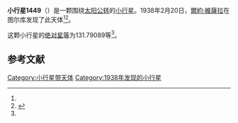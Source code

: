 {{Infobox planet
| bgcolour = #FFFFC0
| name = 1449 Virtanen
| symbol = 
| image = 
| caption = 
| discovery = yes
| discovery_ref = 
| discoverer = [[爾約·維薩拉|爾約·維薩拉]]
| discovery_site = [[图尔库|图尔库]] 
| discovered = 1938年2月20日
| designations = yes
| mp_name = 
| named_after = 
| alt_names = 1938 DO/ 1928 DC
| mp_category = [[主带小行星|主带小行星]]
| orbit_ref = <ref name="a">[http://ssd.jpl.nasa.gov/sbdb.cgi?sstr=1449 1449 Virtanen] {{Wayback|url=http://ssd.jpl.nasa.gov/sbdb.cgi?sstr=1449 |date=20210724033250 }}，小行星數據庫瀏覽器（JPL Small-Body Database Browser）－[[美国国家航空航天局|美国国家航空航天局]]喷气推进实验室</ref>
| epoch = 2456400.5 (2013年4月18日更新)
| aphelion = {{convert|2.5385180|AU|km|3|abbr=on|lk=out}}
| perihelion = {{convert|1.9074034|AU|km|3|abbr=on}}
| semimajor = {{convert|2.2229607|AU|km|3|abbr=on}}
| eccentricity = 0.1419536
| period = 1210.587272 [[日|日]]<br />3.31[[儒略年|儒略年]]
| avg_speed = 
| inclination = 6.63900
| asc_node = 110.80203
| mean_anomaly = 
| arg_peri = 131.79089
| satellites = 
| physical_characteristics = yes
| dimensions = 
| mass = 
| density = 
| surface_grav = 
| escape_velocity = 
| sidereal_day = 
| axial_tilt = 
| pole_ecliptic_lat = 
| pole_ecliptic_lon = 
| albedo = 
| temperatures= 
| temp_name1 = 
| mean_temp_1 = 
| max_temp_1 = 
| temp_name2 = 
| max_temp_2 = 
| spectral_type = 
| abs_magnitude = 131.79089
}}

'''小行星1449'''（{{lang-en|1449 Virtanen}}）是一颗围绕[[太阳|太阳]][[公转|公转]]的[[小行星|小行星]]。1938年2月20日，[[爾約·維薩拉|爾約·維薩拉]]在图尔库发现了此天体<ref name="a" /><ref>{{cite news|title=小行星列表|url=http://cfa-www.harvard.edu/iau/lists/NumberedMPs.txt|accessdate=2013-07-08|newspaper=哈佛大学|archive-date=2008-05-17|archive-url=https://web.archive.org/web/20080517010638/http://cfa-www.harvard.edu/iau/lists/NumberedMPs.txt|dead-url=no}}</ref>。

这颗小行星的[[绝对星等|绝对星等]]为131.79089等<ref name="a" />。

==参考文献==
{{reflist}}
{{Minor Planet Number|[[小行星1448|小行星1448]]|[[小行星1450|小行星1450]]}}

{{小天体}}

[[Category:小行星带天体|Category:小行星带天体]]
[[Category:1938年发现的小行星|Category:1938年发现的小行星]]

{{asteroid-stub}}